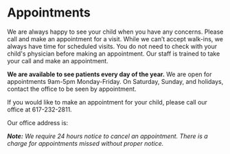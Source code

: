 
# Appointments

We are always happy to see your child when you have any concerns. Please call
and make an appointment for a visit. While we can’t accept walk-ins, we
always have time for scheduled visits. You do not need to check with your
child's physician before making an appointment. Our staff is trained to take
your call and make an appointment.

**We are available to see patients every day of the year.** We are open for
appointments 9am-5pm Monday-Friday. On Saturday, Sunday, and holidays, contact
the office to be seen by appointment.

If you would like to make an appointment for your child, please call our
office at 617-232-2811.

Our office address is:

<Address />

**Note:** We require 24 hours notice to cancel an
appointment. There is a charge for appointments missed without proper
notice.
